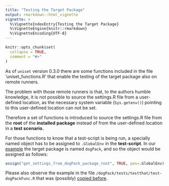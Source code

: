 ```yaml
---
title: "Testing the Target Package"
output: rmarkdown::html_vignette
vignette: >
  %\VignetteIndexEntry{Testing the Target Package}
  %\VignetteEngine{knitr::rmarkdown}
  %\VignetteEncoding{UTF-8}
---
```


```r
knitr::opts_chunk$set(
  collapse = TRUE,
  comment = "#>"
)
```

As of `uniset` version 0.3.0 there are some functions included in the file 'uniset_functions.R' that enable the testing of the target package also on remote runners.

The problem with those remote runners is that, to the authors humble knowledge, it is not possible to source the settings.R file from a user-defined location, as the necessary system variable (`Sys.getenv()`) pointing to this user-defined location can not be set.

Therefore a set of functions is introduced to source the settings.R file from the **root** of the **installed** **package** instead of from the user-defined location in a **test scenario.**

For those functions to know that a test-script is being run, a specially named object has to be assigned to `.GlobalEnv` in the **test-script**. In our [example](https://bpollner.github.io/uniset/articles/example.html) the target package is named `dogPack`, and so the object would be assigned as follows:

``` r
assign("get_settings_from_dogPack_package_root", TRUE, pos=.GlobalEnv)
```

Please also observe the example in the file `/dogPack/tests/testthat/test-dogPackFunc.R` that was (possibly) [copied before](https://bpollner.github.io/uniset/articles/uniset.html#set-up-example).
